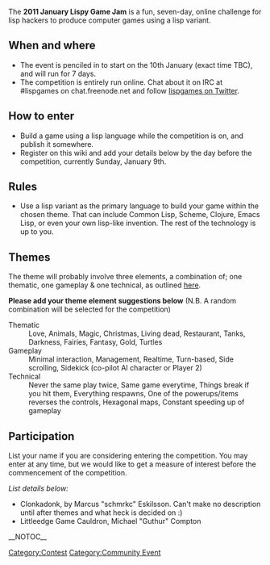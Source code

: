 The '''2011 January Lispy Game Jam''' is a fun, seven-day, online challenge for lisp hackers to produce computer games using a lisp variant.

== When and where ==

* The event is penciled in to start on the 10th January (exact time TBC), and will run for 7 days.
* The competition is entirely run online.  Chat about it on IRC at #lispgames on chat.freenode.net and follow [http://twitter.com/lispgames lispgames on Twitter].

== How to enter ==

* Build a game using a lisp language while the competition is on, and publish it somewhere.
* Register on this wiki and add your details below by the day before the competition, currently Sunday, January 9th.

== Rules ==

* Use a lisp variant as the primary language to build your game within the chosen theme.  That can include Common Lisp, Scheme, Clojure, Emacs Lisp, or even your own lisp-like invention.  The rest of the technology is up to you.

== Themes ==

The theme will probably involve three elements, a combination of; one thematic, one gameplay & one technical, as outlined [http://globalgamejam.org/wiki/content-theme-competition-restraints-tracks here].

'''Please add your theme element suggestions below''' (N.B. A random combination will be selected for the competition)

; Thematic
: Love, Animals, Magic, Christmas, Living dead, Restaurant, Tanks, Darkness, Fairies, Fantasy, Gold, Turtles
; Gameplay
: Minimal interaction, Management, Realtime, Turn-based, Side scrolling, Sidekick (co-pilot AI character or Player 2)
; Technical
: Never the same play twice, Same game everytime, Things break if you hit them, Everything respawns, One of the powerups/items reverses the controls, Hexagonal maps, Constant speeding up of gameplay

== Participation ==

List your name if you are considering entering the competition. You may enter at any time, but we would like to get a measure of interest before the commencement of the competition.

''List details below:''
* Clonkadonk, by Marcus "schmrkc" Eskilsson. Can't make no description until after themes and what heck is decided on :)
* Littleedge Game Cauldron, Michael "Guthur" Compton
[[Category:Contest]]
[[Category:Community Event]]
__NOTOC__